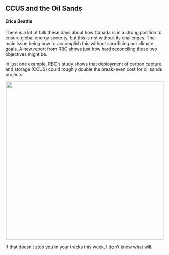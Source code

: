 ## CCUS and the Oil Sands

#### Erica Beattie

There is a lot of talk these days about how Canada is in a strong position to ensure global energy security, but this is not without its challenges. The main issue being how to accomplish this without sacrificing our climate goals. A new report from [RBC](https://thoughtleadership.rbc.com/the-new-climate-bargain-how-canada-can-manage-energy-environmental-security/) shows just how hard reconciling these two objectives might be.

In just one example, RBC's study shows that deployment of carbon capture and storage (CCUS) could roughly double the break-even cost for oil sands projects. 

<center>![](stories/ccus_bre.png){width=500}</center>

If that doesn't stop you in your tracks this week, I don't know what will.





